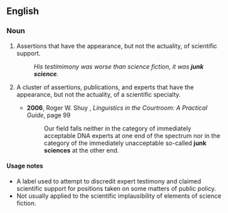 ==English==

===Noun===
{{en-noun|head=[[junk]] [[science]]|~|junk sciences}}

# {{context|uncountable|pejorative|lang=en}} Assertions that have the appearance, but not the actuality, of scientific support.
#: ''His testimimony was worse than science fiction, it was '''junk science'''.''
# {{context|countable|pejorative|lang=en}} A cluster of assertions, publications, and experts that have the appearance, but not the actuality, of a scientific specialty.
#* '''2006''', Roger W. Shuy , ''Linguistics in the Courtroom: A Practical Guide'', page 99
#*: Our field falls neither in the category of immediately acceptable DNA experts at one end of the spectrum nor in the category of the immediately unacceptable so-called '''junk sciences''' at the other end.

====Usage notes====
* A label used to attempt to discredit expert testimony and claimed scientific support for positions taken on some matters of public policy.
* Not usually applied to the scientific implausibility of elements of science fiction.